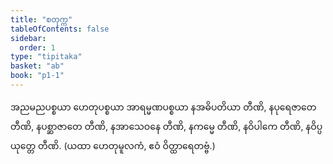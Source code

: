 ```yaml
---
title: "စတုက္က"
tableOfContents: false
sidebar:
  order: 1
type: "tipitaka"
basket: "ab"
book: "p1-1"
---
```



<DynamicBreadcrumb />

<Paragraph number="299" book="p1-1">
အညမညပစ္စယာ ဟေတုပစ္စယာ အာရမ္မဏပစ္စယာ နအဓိပတိယာ တီဏိ, နပုရေဇာတေ တီဏိ, နပစ္ဆာဇာတေ တီဏိ, နအာသေဝနေ တီဏိ, နကမ္မေ တီဏိ, နဝိပါကေ တီဏိ, နဝိပ္ပယုတ္တေ တီဏိ.

</Paragraph>

<Paragraph number="300" type="center" book="p1-1">
(ယထာ ဟေတုမူလကံ, ဧဝံ ဝိတ္ထာရေတဗ္ဗံ.)
</Paragraph>